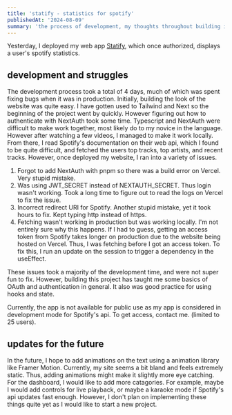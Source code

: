 ```yaml
---
title: 'statify - statistics for spotify'
publishedAt: '2024-08-09'
summary: 'the process of development, my thoughts throughout building it, and updates for the future'
---
```


Yesterday, I deployed my web app [Statify](https://statify.nigelloh.com), which once authorized, displays a user's spotify statistics. 

## development and struggles

The development process took a total of 4 days, much of which was spent fixing bugs when it was in production. Initially, building the look of the website was quite easy. I have gotten used to Tailwind and Next so the beginning of the project went by quickly. However figuring out how to authenticate with NextAuth took some time. Typescript and NextAuth were difficult to make work together, most likely do to my novice in the language. However after watching a few videos, I managed to make it work locally. From there, I read Spotify's documentation on their web api, which I found to be quite difficult, and fetched the users top tracks, top artists, and recent tracks. However, once deployed my website, I ran into a variety of issues.

1. Forgot to add NextAuth with pnpm so there was a build error on Vercel. Very stupid mistake.
2. Was using JWT_SECRET instead of NEXTAUTH_SECRET. Thus login wasn't working. Took a long time to figure out to read the logs on Vercel to fix the issue.
3. Incorrect redirect URI for Spotify. Another stupid mistake, yet it took hours to fix. Kept typing http instead of https.  
4. Fetching wasn't working in production but was working locally. I'm not entirely sure why this happens. If I had to guess, getting an access token from Spotify takes longer on production due to the website being hosted on Vercel. Thus, I was fetching before I got an access token. To fix this, I run an update on the session to trigger a dependency in the useEffect.

These issues took a majority of the development time, and were not super fun to fix. However, building this project has taught me some basics of OAuth and authentication in general. It also was good practice for using hooks and state. 

Currently, the app is not available for public use as my app is considered in development mode for Spotify's api. To get access, contact me. (limited to 25 users).

## updates for the future

In the future, I hope to add animations on the text using a animation library like Framer Motion. Currently, my site seems a bit bland and feels extremely static. Thus, adding animations might make it slightly more eye catching. For the dashboard, I would like to add more catagories. For example, maybe I would add controls for live playback, or maybe a karaoke mode if Spotify's api updates fast enough. However, I don't plan on implementing these things quite yet as I would like to start a new project. 
